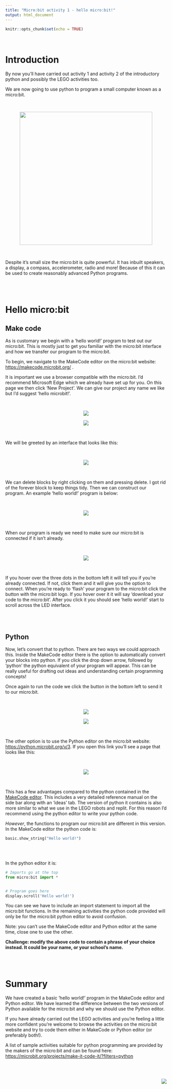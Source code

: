 ```yaml
---
title: "Micro:bit activity 1 - hello micro:bit!"
output: html_document
---
```


```r
knitr::opts_chunk$set(echo = TRUE)
```

<br>

# Introduction

By now you'll have carried out activity 1 and activity 2 of the introductory python and possibly the LEGO activities too.

We are now going to use python to program a small computer known as a micro:bit.

<br>

<center>

![](images/microbit1.png){width="414"}

</center>

<br>

Despite it's small size the micro:bit is quite powerful. It has inbuilt speakers, a display, a compass,
accelerometer, radio and more! Because of this it can be used to create reasonably advanced Python programs.

<br><br>

# Hello micro:bit

## Make code

As is customary we begin with a 'hello world!' program to test out our micro:bit. This is mostly just to get you familiar with the micro:bit interface and how we transfer our program to the micro:bit.

To begin, we navigate to the MakeCode editor on the micro:bit website: <https://makecode.microbit.org/> .

It is important we use a browser compatible with the micro:bit. I'd recommend Microsoft Edge which we already have set up for you. On this page we then click 'New Project'. We can give our project any name we like but I'd suggest 'hello microbit!'.

<br>

<center>

![](images/microbit3.png)

![](images/microbit2.png)

</center>

<br>

We will be greeted by an interface that looks like this:

<br>

<center>

![](images/microbit4.png)

</center>

<br>

We can delete blocks by right clicking on them and pressing delete. I got rid of the forever block to keep things tidy. Then we can construct our program. An example 'hello world!' program is below:

<br>

<center>

![](images/microbit6.png)

</center>

<br>

When our program is ready we need to make sure our micro:bit is connected if it isn't already.

<br>

<center>

![](images/microbit5.png)

</center>

<br>

If you hover over the three dots in the bottom left it will tell you if you're already connected. If not, click them and it will give you the option to connect. When you're ready to 'flash' your program to the micro:bit click the button with the micro:bit logo. If you hover over it it will say 'download your code to the micro:bit'. After you click it you should see 'hello world!' start to scroll across the LED interface.

<br><br>

## Python

Now, let's convert that to python. There are two ways we could approach this. Inside the MakeCode editor there is the option to automatically convert your blocks into python. If you click the drop down arrow, followed by 'python' the python equivalent of your program will appear. This can be really useful for drafting out ideas and understanding certain programming concepts!

Once again to run the code we click the button in the bottom left to send it to our micro:bit.

<br>

<center>

![](images/microbit7.png)

![](images/microbit8.png)

</center>

<br>

The other option is to use the Python editor on the micro:bit website: <https://python.microbit.org/v/3>. If you open this link you'll see a page that looks like this:

<br>

<center>

![](images/microbit9.png)

</center>

<br>

This has a few advantages compared to the python contained in the [MakeCode editor](https://support.microbit.org/support/solutions/articles/19000111744-makecode-python-and-micropython). This includes a very detailed reference manual on the side bar along with an 'ideas' tab. The version of python it contains is also more similar to what we use in the LEGO robots and replit. For this reason I'd recommend using the python editor to write your python code.

*However*, the functions to program our micro:bit are different in this version. In the MakeCode editor the python code is:

```python

basic.show_string("Hello world!")
      
```

<br>

In the python editor it is:

```python

# Imports go at the top
from micro:bit import *


# Program goes here
display.scroll('Hello world!')


```

You can see we have to include an import statement to import all the micro:bit functions. In the remaining activities the python code provided will only be for the micro:bit python editor to avoid confusion.

Note: you can't use the MakeCode editor and Python editor at the same time, close one to use the other.

<b>Challenge: modify the above code to contain a phrase of your choice instead. It could be your name, or your school's name.</b>

<br><br>

# Summary

We have created a basic 'hello world!' program in the MakeCode editor and Python editor. We have learned the difference between the two versions of Python available for the micro:bit and why we should use the Python editor.

If you have already carried out the LEGO activities and you're feeling a little more confident you're welcome to browse the activities on the micro:bit website and try to code them either in MakeCode or Python editor (or preferably both!).

A list of sample activities suitable for python programming are provided by the makers of the micro:bit and can be found here: <https://microbit.org/projects/make-it-code-it/?filters=python>

<br> <br>

<img src="./images/logo.png" style="float: right;"/>
